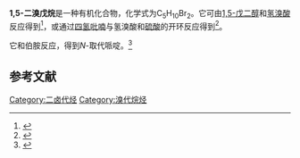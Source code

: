 {{Chembox
| Name = 1,5-二溴戊烷
| NameEn = 1,5-dibromopentane
| ImageFile = 1,5-dibromopentane_200.svg
|  ImageSize = 
|  ImageAlt = 
| IUPACName = 
| IUPACNameZh = 
| OtherNames = 
| Section1 = {{Chembox Identifiers
|   CASNo = 111-24-0
|   CASNo_Ref = {{cascite|correct|CAS}}
|   PubChem = 8100
|   SMILES =  }}
| Section2 = {{Chembox Properties
| C=5 | H=10 | Br=2
|   Appearance = 无色液体
|   Density = 1.703 g·cm<sup>−3</sup>（16 °C）<ref>Paul, R. A molecular rearrangement accompanying the dehydration of tetrahydrofurfuryl alcohol. ''Compt. rend.'', 1933. 96: 1409-1411.</ref>
|   MeltingPt = {{convert|-39.5|C|K}}<ref name=Serwy>Serwy, H. The freezing temperature of organic substances. ''Bulletin des Societes Chimiques Belges'', 1933. 42: 483-501. ISSN: 0037-9646.</ref>
|   BoilingPt = {{convert|222.3|C|K}}<ref name=Serwy />
|   Solubility =  }}
| Section3 = {{Chembox Hazards
|   MainHazards = 
|   FlashPt = 
|   Autoignition =  }}
}}
'''1,5-二溴戊烷'''是一种有机化合物，化学式为C<sub>5</sub>H<sub>10</sub>Br<sub>2</sub>。它可由[[1,5-戊二醇|1,5-戊二醇]]和[[氢溴酸|氢溴酸]]反应得到<ref>{{cite journal|journal=Monatshefte für Chemie|volume=23|issue=10|language=de|issn=0026-9247|date=1902-10|pages=1071–1074|doi=10.1007/BF01524939|url=http://link.springer.com/10.1007/BF01524939|title=Über die Einwirkung von Wasser auf das Pentamethylenbromid|accessdate=2020-11-15|author=Armin Hochstetter}}</ref>，或通过[[四氢吡喃|四氢吡喃]]与氢溴酸和[[硫酸|硫酸]]的开环反应得到<ref>{{cite journal|journal=Organic Syntheses|volume=23|date=1943|pages=67|doi=10.15227/orgsyn.023.0067|url=http://orgsyn.org/demo.aspx?prep=CV3P0692|title=PENTAMETHYLENE BROMIDE|accessdate=2020-11-15|archive-date=2018-06-02|archive-url=https://web.archive.org/web/20180602045252/http://orgsyn.org/demo.aspx?prep=CV3P0692|dead-url=no}}</ref>。

它和伯胺反应，得到''N''-取代哌啶。<ref>{{cite journal|journal=Berichte der deutschen chemischen Gesellschaft|volume=42|issue=2|language=de|date=1909-04|pages=2035–2057|doi=10.1002/cber.19090420286|url=http://doi.wiley.com/10.1002/cber.19090420286|title=Die Aufspaltung cyclischer Basen durch Bromcyan|accessdate=2020-11-15|author=J. V. Braun}}</ref>

==参考文献==
{{reflist}}

{{α,ω-二卤代烃}}
[[Category:二卤代烃|Category:二卤代烃]]
[[Category:溴代烷烃|Category:溴代烷烃]]